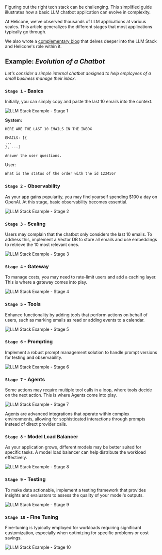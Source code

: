 Figuring out the right tech stack can be challenging. This simplified guide illustrates how a basic LLM chatbot application can evolve in complexity.

At Helicone, we've observed thousands of LLM applications at various scales. This article generalizes the different stages that most applications typically go through.

We also wrote a [complementary blog](/blog/llm-stack-guide) that delves deeper into the LLM Stack and Helicone's role within it.

## <b>Example:</b> <i>Evolution of a Chatbot</i>

<i>
  Let's consider a simple internal chatbot designed to help employees of a small
  business manage their inbox.
</i>

### `Stage 1` - Basics

Initially, you can simply copy and paste the last 10 emails into the context.

![LLM Stack Example - Stage 1](/static/pasted_images/llm-stack-ex-stage-1.png)

**System:**

```md
HERE ARE THE LAST 10 EMAILS IN THE INBOX

EMAILS: [{
...
}, ...]

Answer the user questions.
```

User:

```md
What is the status of the order with the id 123456?
```

### `Stage 2` - Observability

As your app gains popularity, you may find yourself spending $100 a day on OpenAI. At this stage, basic observability becomes essential.

![LLM Stack Example - Stage 2](/static/pasted_images/llm-stack-ex-stage-2.png)

### `Stage 3` - Scaling

Users may complain that the chatbot only considers the last 10 emails. To address this, implement a Vector DB to store all emails and use embeddings to retrieve the 10 most relevant ones.

![LLM Stack Example - Stage 3](/static/pasted_images/llm-stack-ex-stage-3.png)

### `Stage 4` - Gateway

To manage costs, you may need to rate-limit users and add a caching layer. This is where a gateway comes into play.

![LLM Stack Example - Stage 4](/static/pasted_images/llm-stack-ex-stage-4.png)

### `Stage 5` - Tools

Enhance functionality by adding tools that perform actions on behalf of users, such as marking emails as read or adding events to a calendar.

![LLM Stack Example - Stage 5](/static/pasted_images/llm-stack-ex-stage-5.png)

### `Stage 6` - Prompting

Implement a robust prompt management solution to handle prompt versions for testing and observability.

![LLM Stack Example - Stage 6](/static/pasted_images/llm-stack-ex-stage-6.png)

### `Stage 7` - Agents

Some actions may require multiple tool calls in a loop, where tools decide on the next action. This is where Agents come into play.

![LLM Stack Example - Stage 7](/static/pasted_images/llm-stack-ex-stage-7.png)

Agents are advanced integrations that operate within complex environments, allowing for sophisticated interactions through prompts instead of direct provider calls.

### `Stage 8` - Model Load Balancer

As your application grows, different models may be better suited for specific tasks. A model load balancer can help distribute the workload effectively.

![LLM Stack Example - Stage 8](/static/pasted_images/llm-stack-ex-stage-8.png)

### `Stage 9` - Testing

To make data actionable, implement a testing framework that provides insights and evaluators to assess the quality of your model's outputs.

![LLM Stack Example - Stage 9](/static/pasted_images/llm-stack-ex-stage-9.png)

### `Stage 10` - Fine Tuning

Fine-tuning is typically employed for workloads requiring significant customization, especially when optimizing for specific problems or cost savings.

![LLM Stack Example - Stage 10](/static/pasted_images/llm-stack-ex-stage-10.png)
